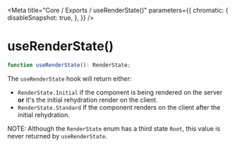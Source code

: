 
<Meta
    title="Core / Exports / useRenderState()"
    parameters={{
        chromatic: {
            disableSnapshot: true,
        },
    }}
/>

# useRenderState()

```ts
function useRenderState(): RenderState;
```

The `useRenderState` hook will return either:

-   `RenderState.Initial` if the component is being rendered on the server **or** it's
    the initial rehydration render on the client.
-   `RenderState.Standard` if the component renders on the client after the initial
    rehydration.

NOTE: Although the `RenderState` enum has a third state `Root`, this value is never
returned by `useRenderState`.
